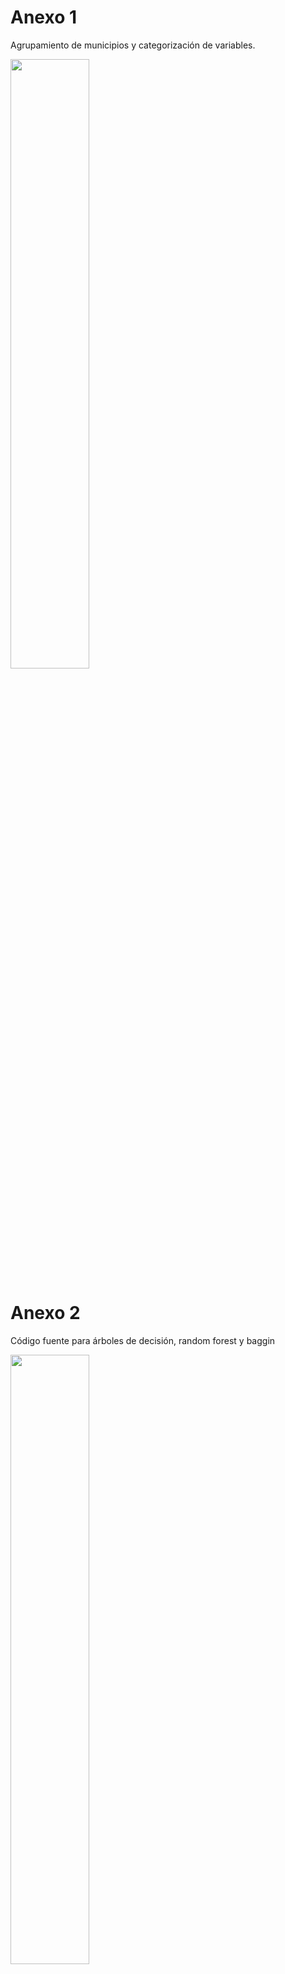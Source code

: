 # Anexo 1

Agrupamiento de municipios y categorización de variables.

![](images/Captura10.PNG){width=50%}

# Anexo 2

Código fuente para árboles de decisión, random forest y baggin

![](images/Captura11.PNG){width=50%}

# Anexo 3

Ejemplo de árbol de decisión, variables de importancia y estadístico de resultados

![](images/Captura12.PNG){width=50%}
![](images/Captura13.PNG){width=50%}
![](images/Captura14.PNG){width=50%}
![](images/Captura15.PNG){width=50%}